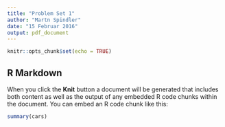 ```yaml
---
title: "Problem Set 1"
author: "Martn Spindler"
date: "15 Februar 2016"
output: pdf_document
---
```


```r
knitr::opts_chunk$set(echo = TRUE)
```

## R Markdown

When you click the **Knit** button a document will be generated that includes both content as well as the output of any embedded R code chunks within the document. You can embed an R code chunk like this:

```r
summary(cars)
```

